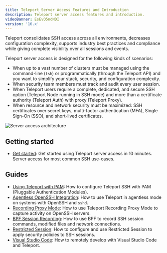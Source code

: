 ```yaml
---
title: Teleport Server Access Features and Introduction
description: Teleport server access features and introduction.
videoBanner: EsEvO5ndNDI
version: '16.x'
---
```


Teleport consolidates SSH access across all environments, decreases
configuration complexity, supports industry best practices and compliance while
giving complete visibility over all sessions and events.

Teleport server access is designed for the following kinds of scenarios:

- When up to a vast number of clusters must be managed using the command-line (`tsh`) or programmatically (through the Teleport API) and you want to simplify your stack, security, and configuration complexity.
- When security team members must track and audit every user session.
- When Teleport users require a complete, dedicated, and secure SSH option (Teleport Node running in SSH mode) and more than a certificate authority (Teleport Auth) with proxy (Teleport Proxy).
- When resource and network security must be maximized: SSH certificates over secret keys, multi-factor authentication (MFA), Single Sign-On (SSO), and short-lived certificates.

![Server access architecture](/assets/architecture-f0eaee84f1.png)

## Getting started

- [Get started](/docs/ver/16.x/server-access/getting-started): Get started using Teleport server access
  in 10 minutes. Server access for most common SSH use-cases.

## Guides

- [Using Teleport with PAM](/docs/ver/16.x/server-access/guides/ssh-pam): How to configure Teleport SSH with PAM (Pluggable Authentication Modules).
- [Agentless OpenSSH Integration](/docs/ver/16.x/server-access/guides/openssh): How to use Teleport in agentless mode on systems with OpenSSH and `sshd`.
- [Recording Proxy Mode](/docs/ver/16.x/server-access/guides/recording-proxy-mode): How to use Teleport Recording Proxy Mode to capture activity on OpenSSH servers.
- [BPF Session Recording](/docs/ver/16.x/server-access/guides/bpf-session-recording): How to use BPF to record SSH session commands, modified files and network connections.
- [Restricted Session](/docs/ver/16.x/server-access/guides/restricted-session): How to configure and use Restricted Session to apply security policies to SSH sessions.
- [Visual Studio Code](/docs/ver/16.x/server-access/guides/vscode): How to remotely develop with Visual Studio Code and Teleport.
